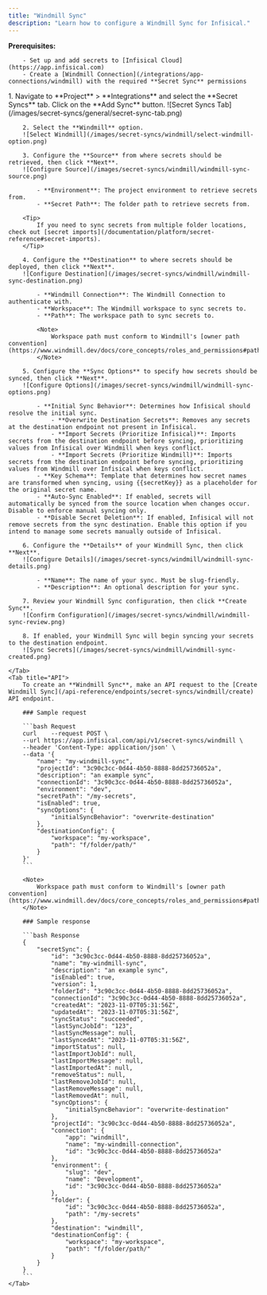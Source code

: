 ```yaml
---
title: "Windmill Sync"
description: "Learn how to configure a Windmill Sync for Infisical."
---
```


**Prerequisites:**

        - Set up and add secrets to [Infisical Cloud](https://app.infisical.com)
        - Create a [Windmill Connection](/integrations/app-connections/windmill) with the required **Secret Sync** permissions

<Tabs>
    <Tab title="Infisical UI">
        1. Navigate to **Project** > **Integrations** and select the **Secret Syncs** tab. Click on the **Add Sync** button.
        ![Secret Syncs Tab](/images/secret-syncs/general/secret-sync-tab.png)

        2. Select the **Windmill** option.
        ![Select Windmill](/images/secret-syncs/windmill/select-windmill-option.png)

        3. Configure the **Source** from where secrets should be retrieved, then click **Next**.
        ![Configure Source](/images/secret-syncs/windmill/windmill-sync-source.png)

            - **Environment**: The project environment to retrieve secrets from.
            - **Secret Path**: The folder path to retrieve secrets from.

        <Tip>
            If you need to sync secrets from multiple folder locations, check out [secret imports](/documentation/platform/secret-reference#secret-imports).
        </Tip>

        4. Configure the **Destination** to where secrets should be deployed, then click **Next**.
        ![Configure Destination](/images/secret-syncs/windmill/windmill-sync-destination.png)

            - **Windmill Connection**: The Windmill Connection to authenticate with.
            - **Workspace**: The Windmill workspace to sync secrets to.
            - **Path**: The workspace path to sync secrets to.

            <Note>
                Workspace path must conform to Windmill's [owner path convention](https://www.windmill.dev/docs/core_concepts/roles_and_permissions#path).
            </Note>

        5. Configure the **Sync Options** to specify how secrets should be synced, then click **Next**.
        ![Configure Options](/images/secret-syncs/windmill/windmill-sync-options.png)

            - **Initial Sync Behavior**: Determines how Infisical should resolve the initial sync.
                - **Overwrite Destination Secrets**: Removes any secrets at the destination endpoint not present in Infisical.
                - **Import Secrets (Prioritize Infisical)**: Imports secrets from the destination endpoint before syncing, prioritizing values from Infisical over Windmill when keys conflict.
                - **Import Secrets (Prioritize Windmill)**: Imports secrets from the destination endpoint before syncing, prioritizing values from Windmill over Infisical when keys conflict.
            - **Key Schema**: Template that determines how secret names are transformed when syncing, using {{secretKey}} as a placeholder for the original secret name.
            - **Auto-Sync Enabled**: If enabled, secrets will automatically be synced from the source location when changes occur. Disable to enforce manual syncing only.
            - **Disable Secret Deletion**: If enabled, Infisical will not remove secrets from the sync destination. Enable this option if you intend to manage some secrets manually outside of Infisical.

        6. Configure the **Details** of your Windmill Sync, then click **Next**.
        ![Configure Details](/images/secret-syncs/windmill/windmill-sync-details.png)

            - **Name**: The name of your sync. Must be slug-friendly.
            - **Description**: An optional description for your sync.

        7. Review your Windmill Sync configuration, then click **Create Sync**.
        ![Confirm Configuration](/images/secret-syncs/windmill/windmill-sync-review.png)

        8. If enabled, your Windmill Sync will begin syncing your secrets to the destination endpoint.
        ![Sync Secrets](/images/secret-syncs/windmill/windmill-sync-created.png)

    </Tab>
    <Tab title="API">
        To create an **Windmill Sync**, make an API request to the [Create Windmill Sync](/api-reference/endpoints/secret-syncs/windmill/create) API endpoint.

        ### Sample request

        ```bash Request
        curl    --request POST \
        --url https://app.infisical.com/api/v1/secret-syncs/windmill \
        --header 'Content-Type: application/json' \
        --data '{
            "name": "my-windmill-sync",
            "projectId": "3c90c3cc-0d44-4b50-8888-8dd25736052a",
            "description": "an example sync",
            "connectionId": "3c90c3cc-0d44-4b50-8888-8dd25736052a",
            "environment": "dev",
            "secretPath": "/my-secrets",
            "isEnabled": true,
            "syncOptions": {
                "initialSyncBehavior": "overwrite-destination"
            },
            "destinationConfig": {
                "workspace": "my-workspace",
                "path": "f/folder/path/"
            }
        }'
        ```

        <Note>
            Workspace path must conform to Windmill's [owner path convention](https://www.windmill.dev/docs/core_concepts/roles_and_permissions#path).
        </Note>

        ### Sample response

        ```bash Response
        {
            "secretSync": {
                "id": "3c90c3cc-0d44-4b50-8888-8dd25736052a",
                "name": "my-windmill-sync",
                "description": "an example sync",
                "isEnabled": true,
                "version": 1,
                "folderId": "3c90c3cc-0d44-4b50-8888-8dd25736052a",
                "connectionId": "3c90c3cc-0d44-4b50-8888-8dd25736052a",
                "createdAt": "2023-11-07T05:31:56Z",
                "updatedAt": "2023-11-07T05:31:56Z",
                "syncStatus": "succeeded",
                "lastSyncJobId": "123",
                "lastSyncMessage": null,
                "lastSyncedAt": "2023-11-07T05:31:56Z",
                "importStatus": null,
                "lastImportJobId": null,
                "lastImportMessage": null,
                "lastImportedAt": null,
                "removeStatus": null,
                "lastRemoveJobId": null,
                "lastRemoveMessage": null,
                "lastRemovedAt": null,
                "syncOptions": {
                    "initialSyncBehavior": "overwrite-destination"
                },
                "projectId": "3c90c3cc-0d44-4b50-8888-8dd25736052a",
                "connection": {
                    "app": "windmill",
                    "name": "my-windmill-connection",
                    "id": "3c90c3cc-0d44-4b50-8888-8dd25736052a"
                },
                "environment": {
                    "slug": "dev",
                    "name": "Development",
                    "id": "3c90c3cc-0d44-4b50-8888-8dd25736052a"
                },
                "folder": {
                    "id": "3c90c3cc-0d44-4b50-8888-8dd25736052a",
                    "path": "/my-secrets"
                },
                "destination": "windmill",
                "destinationConfig": {
                    "workspace": "my-workspace",
                    "path": "f/folder/path/"
                }
            }
        }
        ```
    </Tab>
</Tabs>
